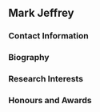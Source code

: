 ## Mark Jeffrey

### Contact Information

### Biography

### Research Interests

### Honours and Awards
